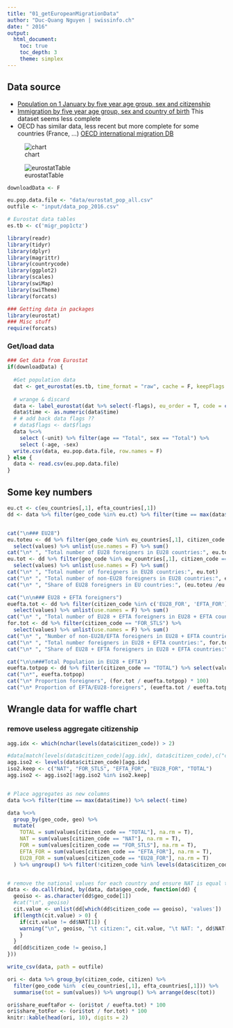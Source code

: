 ```yaml
---
title: "01_getEuropeanMigrationData"
author: "Duc-Quang Nguyen | swissinfo.ch"
date: " 2016"
output: 
  html_document:
    toc: true
    toc_depth: 3
    theme: simplex
---
```


## Data source

 * [Population on 1 January by five year age group, sex and citizenship](http://appsso.eurostat.ec.europa.eu/nui/show.do?dataset=migr_pop1ctz&lang=en)
 * [Immigration by five year age group, sex and country of birth](http://appsso.eurostat.ec.europa.eu/nui/show.do?dataset=migr_imm3ctb&lang=en) This dataset seems less complete
 * OECD has similar data, less recent but more complete for some countries (France, ...) [OECD international migration DB](https://stats.oecd.org/Index.aspx?DataSetCode=MIG#)

![chart](inspirations/20160813_EUC318.png)

![eurostatTable](inspirations/Main_countries_of_citizenship_and_birth_of_the_foreign_foreign-born_population,_1_January_2015_(¹)_(in_absolute_numbers_and_as_a_percentage_of_the_total_foreign_foreign-born_population)_YB16.png)


```r
downloadData <- F

eu.pop.data.file <- "data/eurostat_pop_all.csv"
outfile <- "input/data_pop_2016.csv"

# Eurostat data tables
es.tb <- c('migr_pop1ctz')

library(readr)
library(tidyr)
library(dplyr)
library(magrittr)
library(countrycode)
library(ggplot2)
library(scales)
library(swiMap)
library(swiTheme)
library(forcats)

### Getting data in packages
library(eurostat)
### Misc stuff
require(forcats)
```


### Get/load data

```r
### Get data from Eurostat
if(downloadData) {
  
  #Get population data 
  dat <- get_eurostat(es.tb, time_format = "raw", cache = F, keepFlags = T)
  
  # wrange & discard 
  data <- label_eurostat(dat %>% select(-flags), eu_order = T, code = c("citizen", "geo"))
  data$time <- as.numeric(data$time)
  # # add back data flags ??
  # data$flags <- dat$flags
  data %<>% 
    select (-unit) %>% filter(age == "Total", sex == "Total") %>%
    select (-age, -sex)
  write.csv(data, eu.pop.data.file, row.names = F)
} else {
  data <- read.csv(eu.pop.data.file)
}

```

## Some key numbers

```r
eu.ct <- c(eu_countries[,1], efta_countries[,1])
dd <- data %>% filter(geo_code %in% eu.ct) %>% filter(time == max(data$time))


cat("\n### EU28")
eu.toteu <- dd %>% filter(geo_code %in% eu_countries[,1], citizen_code == 'EU28_FOR') %>%
  select(values) %>% unlist(use.names = F) %>% sum()
cat("\n* ", "Total number of EU28 foreigners in EU28 countries:", eu.toteu)
eu.tot <- dd %>% filter(geo_code %in% eu_countries[,1], citizen_code == 'FOR_STLS') %>%
  select(values) %>% unlist(use.names = F) %>% sum()
cat("\n* ", "Total number of foreigners in EU28 countries:", eu.tot)
cat("\n* ", "Total number of non-EU28 foreigners in EU28 countries:", eu.tot - eu.toteu)
cat("\n* ", "Share of EU28 foreigners in EU countries:", (eu.toteu /eu.tot) * 100)

cat("\n\n### EU28 + EFTA foreigners")
euefta.tot <- dd %>% filter(citizen_code %in% c('EU28_FOR', 'EFTA_FOR')) %>%
  select(values) %>% unlist(use.names = F) %>% sum()
cat("\n* ", "Total number of EU28 + EFTA foreigners in EU28 + EFTA countries:", euefta.tot)
for.tot <- dd %>% filter(citizen_code == "FOR_STLS") %>%
  select(values) %>% unlist(use.names = F) %>% sum()
cat("\n* ", "Number of non-EU28/EFTA foreigners in EU28 + EFTA countries:", for.tot - euefta.tot)
cat("\n* ", "Total number foreigners in EU28 + EFTA countries:", for.tot)
cat("\n* ", "Share of EU28 + EFTA foreigners in EU28 + EFTA countries:", (euefta.tot /for.tot) * 100)

cat("\n\n###Total Population in EU28 + EFTA")
euefta.totpop <- dd %>% filter(citizen_code == "TOTAL") %>% select(values) %>% sum()
cat("\n*", euefta.totpop)
cat("\n* Proportion foreigners", (for.tot / euefta.totpop) * 100)
cat("\n* Proportion of EFTA/EU28-foreigners", (euefta.tot / euefta.totpop) * 100, "\n\n")
```


## Wrangle data for waffle chart

### remove useless aggregate citizenship

```r
agg.idx <- which(nchar(levels(data$citizen_code)) > 2)

#data[match(levels(data$citizen_code)[agg.idx], data$citizen_code),c("citizen", "citizen_code")]
agg.iso2 <- levels(data$citizen_code)[agg.idx]
iso2.keep <- c("NAT", "FOR_STLS", "EFTA_FOR", "EU28_FOR", "TOTAL")
agg.iso2 <- agg.iso2[!agg.iso2 %in% iso2.keep]


# Place aggregates as new columns
data %<>% filter(time == max(data$time)) %>% select(-time)

data %<>%
  group_by(geo_code, geo) %>% 
  mutate(
    TOTAL = sum(values[citizen_code == "TOTAL"], na.rm = T),
    NAT = sum(values[citizen_code == "NAT"], na.rm = T),
    FOR = sum(values[citizen_code == "FOR_STLS"], na.rm = T),
    EFTA_FOR = sum(values[citizen_code == "EFTA_FOR"], na.rm = T),
    EU28_FOR = sum(values[citizen_code == "EU28_FOR"], na.rm = T)
  ) %>% ungroup() %>% filter(!citizen_code %in% levels(data$citizen_code)[agg.idx])


# remove the national values for each country and ensure NAT is equal to it!!
data <- do.call(rbind, by(data, data$geo_code, function(dd) {
  geoiso <- as.character(dd$geo_code[1])
  #cat("\n", geoiso)
  cit.value <- unlist(dd[which(dd$citizen_code == geoiso), 'values'])
  if(length(cit.value) > 0) {
    if(cit.value != dd$NAT[1]) {
    warning("\n", geoiso, "\t citizen:", cit.value, "\t NAT: ", dd$NAT[1])
    }    
  }
  dd[dd$citizen_code != geoiso,]
}))

write_csv(data, path = outfile)
```

```r
ori <- data %>% group_by(citizen_code, citizen) %>%
  filter(geo_code %in%  c(eu_countries[,1], efta_countries[,1])) %>% 
  summarise(tot = sum(values)) %>% ungroup() %>% arrange(desc(tot))

ori$share_eueftaFor <- (ori$tot / euefta.tot) * 100
ori$share_totFor <- (ori$tot / for.tot) * 100
knitr::kable(head(ori, 10), digits = 2)

```